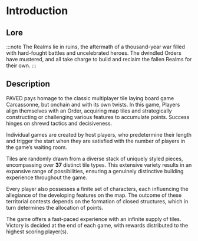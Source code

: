 # Introduction

## Lore

:::note
The Realms lie in ruins, the aftermath of a thousand-year war filled with hard-fought battles and uncelebrated heroes. The dwindled Orders have mustered, and all take charge to build and reclaim the fallen Realms for their own.
:::

## Description

PAVED pays homage to the classic multiplayer tile laying board game Carcassonne, but onchain and with its own twists. In this game, Players align themselves with an Order, acquiring map tiles and strategically constructing or challenging various features to accumulate points. Success hinges on shrewd tactics and decisiveness.

Individual games are created by host players, who predetermine their length and trigger the start when they are satisfied with the number of players in the game’s waiting room. 

Tiles are randomly drawn from a diverse stack of uniquely styled pieces, encompassing over **37** distinct tile types. This extensive variety results in an expansive range of possibilities, ensuring a genuinely distinctive building experience throughout the game.

Every player also possesses a finite set of characters, each influencing the allegiance of the developing features on the map. The outcome of these territorial contests depends on the formation of closed structures, which in turn determines the allocation of points.

The game offers a fast-paced experience with an infinite supply of tiles. Victory is decided at the end of each game, with rewards distributed to the highest scoring player(s). 


